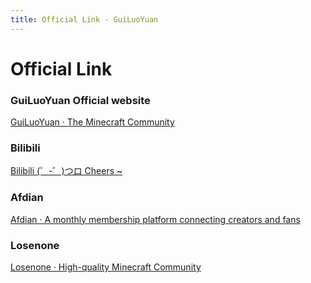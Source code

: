 ```yaml
---
title: Official Link · GuiLuoYuan
---
```


# Official Link

### GuiLuoYuan Official website

[GuiLuoYuan · The Minecraft Community](https://spark.yaasasi.cn/)

### Bilibili

[Bilibili (゜-゜)つロ Cheers ~](https://space.bilibili.com/407689732)

### Afdian

[Afdian · A monthly membership platform connecting creators and fans](https://afdian.net/@Yaasasi)

### Losenone

[Losenone · High-quality Minecraft Community](https://www.losenone.cn/)